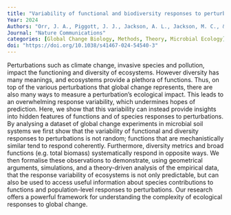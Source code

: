 ```yaml
---
title: "Variability of functional and biodiversity responses to perturbations is predictable and informative"
Year: 2024
Authors: "Orr, J. A., Piggott, J. J., Jackson, A. L., Jackson, M. C., & Arnoldi, J. F."
Journal: "Nature Communications"
categories: [Global Change Biology, Methods, Theory, Microbial Ecology]
doi: "https://doi.org/10.1038/s41467-024-54540-3"
---
```


Perturbations such as climate change, invasive species and pollution, impact the functioning and diversity of ecosystems. However diversity has many meanings, and ecosystems provide a plethora of functions. Thus, on top of the various perturbations that global change represents, there are also many ways to measure a perturbation’s ecological impact. This leads to an overwhelming response variability, which undermines hopes of prediction. Here, we show that this variability can instead provide insights into hidden features of functions and of species responses to perturbations. By analysing a dataset of global change experiments in microbial soil systems we first show that the variability of functional and diversity responses to perturbations is not random; functions that are mechanistically similar tend to respond coherently. Furthermore, diversity metrics and broad functions (e.g. total biomass) systematically respond in opposite ways. We then formalise these observations to demonstrate, using geometrical arguments, simulations, and a theory-driven analysis of the empirical data, that the response variability of ecosystems is not only predictable, but can also be used to access useful information about species contributions to functions and population-level responses to perturbations. Our research offers a powerful framework for understanding the complexity of ecological responses to global change.